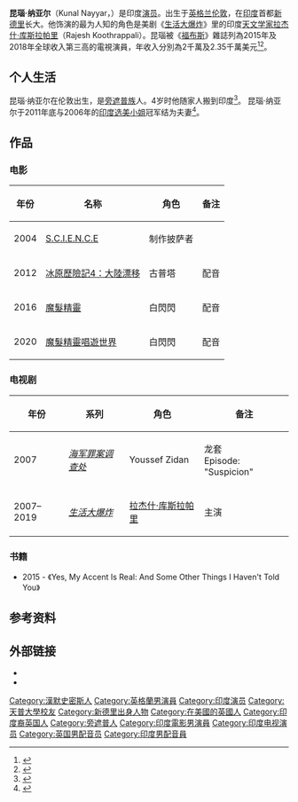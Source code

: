 {{Infobox person
| name                   = 昆瑙·纳亚尔
| image                  = Kunal Nayyar by Gage Skidmore.jpg
| caption                = 纳亚尔在2017年的圣地亚戈国际动漫展
| birth_name             = 
| birth_date             = {{Birth date and age|1981|4|30|df=y}}
| birth_place            = {{UK}}[[英格兰|英格兰]][[伦敦|伦敦]]
| othername              = 
| occupation             = 演员，作家
| spouse = {{marriage|Neha Kapur|2011}}
| years_active           = 2004年至今
|}}

'''昆瑙·纳亚尔'''（Kunal Nayyar，{{bd|1981年|4月30日|}}）是印度[[演员|演员]]。出生于[[英格兰|英格兰]][[伦敦|伦敦]]，在[[印度|印度]]首都[[新德里|新德里]]长大。他饰演的最为人知的角色是美剧《[[生活大爆炸|生活大爆炸]]》里的印度[[天文学家|天文学家]][[拉杰什·库斯拉帕里|拉杰什·库斯拉帕里]]（Rajesh Koothrappali）。昆瑙被《[[福布斯|福布斯]]》雜誌列為2015年及2018年全球收入第三高的電視演員，年收入分別為2千萬及2.35千萬美元<ref>{{cite web|url=https://www3.forbes.com/business/the-worlds-highest-paid-tv-actors-2015/12/|title=The World's Highest-Paid TV Actors|work=[[Forbes|Forbes]]|access-date=3 February 2020|first=Maggie|last=McGarth|archive-date=2018-03-19|archive-url=https://web.archive.org/web/20180319223831/http://www3.forbes.com/business/the-worlds-highest-paid-tv-actors-2015/12/|dead-url=no}}</ref><ref>{{cite news|url=https://www.forbes.com/sites/natalierobehmed/2018/10/24/highest-paid-tv-actors-2018-jim-parsons-leads-with-26-5-million/|title=Highest-Paid TV Actors 2018|work=Forbes|accessdate=March 21, 2019|first=Natalie|last=Robehmed|archive-date=2020-08-02|archive-url=https://web.archive.org/web/20200802113835/https://www.forbes.com/sites/natalierobehmed/2018/10/24/highest-paid-tv-actors-2018-jim-parsons-leads-with-26-5-million/|dead-url=no}}</ref>。

==个人生活==
昆瑙·纳亚尔在伦敦出生，是[[旁遮普人|旁遮普族]]人。4岁时他随家人搬到印度<ref name= accent>{{cite book |title= Yes, My Accent Is Real: And Some Other Things I Haven't Told You |url= https://archive.org/details/yesmyaccentisrea0000nayy |first= Kunal |last= Nayyar |date= 2015 |publisher= Atria Books |isbn= 978-1476761824 }}</ref>。
昆瑙·纳亚尔于2011年底与2006年的[[印度选美小姐|印度选美小姐]]冠军{{le|内娅·卡普尔|Neha Kapur}}结为夫妻<ref name=youtube>{{cite web|title=The Talk, CBS|url=https://www.youtube.com/watch?v=uoR5Xdk7kbs|accessdate=3 March 2012|archive-date=2019-07-27|archive-url=https://web.archive.org/web/20190727041331/https://www.youtube.com/watch?v=uoR5Xdk7kbs&gl=US&hl=en|dead-url=no}}</ref>。

== 作品 ==
=== 电影 ===
{| class="wikitable" style="margin:1em 0; font-size:95%;"
|-  style="background:#b0c4de; text-align:center;"
! 年份
! 名称
! 角色
! 备注
|-
| 2004 
| [[S.C.I.E.N.C.E|S.C.I.E.N.C.E]]
| 制作披萨者
| 
|-
| 2012
| [[冰原歷險記4：大陸漂移|冰原歷險記4：大陸漂移]]
| 古普塔
| 配音
|-
| 2016
| [[魔髮精靈|魔髮精靈]]
| 白閃閃
| 配音
|-
| 2020
| [[魔髮精靈唱遊世界|魔髮精靈唱遊世界]]
| 白閃閃
| 配音
|}

=== 电视剧 ===
{| class="wikitable"
|-  style="background:#b0c4de; text-align:center;"
! 年份
! 系列
! 角色
! 备注
|-
| 2007 
| ''[[海军罪案调查处|海军罪案调查处]]''
| Youssef Zidan 
| 龙套 <br> Episode: "Suspicion"
|-
| 2007–2019
| ''[[生活大爆炸|生活大爆炸]]''
| [[拉杰什·库斯拉帕里|拉杰什·库斯拉帕里]]
| 主演
|}

=== 书籍 ===
* 2015 - 《Yes, My Accent Is Real: And Some Other Things I Haven't Told You》

== 参考资料 ==
{{reflist}}

== 外部链接 ==
* {{Twitter|kunalnayyar}}
* {{IMDb name|2471798}}

{{The Big Bang Theory}}
{{Authority control}}
{{DEFAULTSORT:Nayyar, Kunal}}
[[Category:漢默史密斯人|Category:漢默史密斯人]]
[[Category:英格蘭男演員|Category:英格蘭男演員]]
[[Category:印度演员|Category:印度演员]]
[[Category:天普大學校友|Category:天普大學校友]]
[[Category:新德里出身人物|Category:新德里出身人物]]
[[Category:在美國的英國人|Category:在美國的英國人]]
[[Category:印度裔英国人|Category:印度裔英国人]]
[[Category:旁遮普人|Category:旁遮普人]]
[[Category:印度電影男演員|Category:印度電影男演員]]
[[Category:印度电视演员|Category:印度电视演员]]
[[Category:英国男配音员|Category:英国男配音员]]
[[Category:印度男配音員|Category:印度男配音員]]